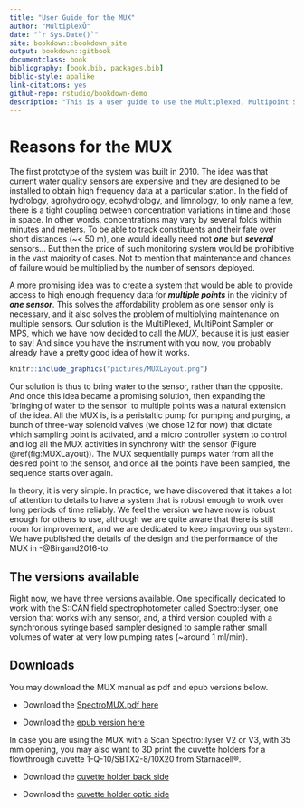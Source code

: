 ```yaml
--- 
title: "User Guide for the MUX"
author: "MultiplexÔ"
date: "`r Sys.Date()`"
site: bookdown::bookdown_site
output: bookdown::gitbook
documentclass: book
bibliography: [book.bib, packages.bib]
biblio-style: apalike
link-citations: yes
github-repo: rstudio/bookdown-demo
description: "This is a user guide to use the Multiplexed, Multipoint Sampler system called MUX"
---
```


# Reasons for the MUX

The first prototype of the system was built in 2010. The idea was that current water quality sensors are expensive and they are designed to be installed to obtain high frequency data at a particular station. In the field of hydrology, agrohydrology, ecohydrology, and limnology, to only name a few, there is a tight coupling between concentration variations in time and those in space. In other words, concentrations may vary by several folds within minutes and meters. To be able to track constituents and their fate over short distances (~< 50 m), one would ideally need not *__one__* but *__several__* sensors... But then the price of such monitoring system would be prohibitive in the vast majority of cases. Not to mention that maintenance and chances of failure would be multiplied by the number of sensors deployed.

A more promising idea was to create a system that would be able to provide access to high enough frequency data for *__multiple points__* in the vicinity of *__one sensor__*. This solves the affordability problem as one sensor only is necessary, and it also solves the problem of multiplying maintenance on multiple sensors. Our solution is the MultiPlexed, MultiPoint Sampler or MPS, which we have now decided to call the *MUX*, because it is just easier to say! And since you have the instrument with you now, you probably already have a pretty good idea of how it works. 


```r
knitr::include_graphics("pictures/MUXLayout.png")
```

Our solution is thus to bring water to the sensor, rather than the opposite. And once this idea became a promising solution, then expanding the 'bringing of water to the sensor' to multiple points was a natural extension of the idea. All the MUX is, is a peristaltic pump for pumping and purging, a bunch of three-way solenoid valves (we chose 12 for now) that dictate which sampling point is activated, and a micro controller system to control and log all the MUX activities in synchrony with the sensor (Figure \@ref(fig:MUXLayout)). The MUX sequentially pumps water from all the desired point to the sensor, and once all the points have been sampled, the sequence starts over again. 

In theory, it is very simple. In practice, we have discovered that it takes a lot of attention to details to have a system that is robust enough to work over long periods of time reliably. We feel the version we have now is robust enough for others to use, although we are quite aware that there is still room for improvement, and we are dedicated to keep improving our system. We have published the details of the design and the performance of the MUX in -@Birgand2016-to.

## The versions available
Right now, we have three versions available. One specifically dedicated to work with the S::CAN field spectrophotometer called Spectro::lyser, one version that works with any sensor, and, a third version coupled with a synchronous syringe based sampler designed to sample rather small volumes of water at very low pumping rates (~around 1 ml/min).

## Downloads

You may download the MUX manual as pdf and epub versions below.

- Download the [SpectroMUX.pdf here](https://francoisbirgand.github.io/Multiplexo/MUXManual.pdf)

- Download the [epub version here](https://francoisbirgand.github.io/Multiplexo/MUXManual.epub)

In case you are using the MUX with a Scan Spectro::lyser V2 or V3, with 35 mm opening, you may also want to 3D print the cuvette holders for a flowthrough cuvette 1-Q-10/SBTX2-8/10X20 from Starnacell®.

- Download the [cuvette holder back side](https://francoisbirgand.github.io/Multiplexo/pictures/cuvette_holder_back_side.stl)

- Download the [cuvette holder optic side](https://francoisbirgand.github.io/Multiplexo/pictures/cuvette_holder_optics_side.stl)
